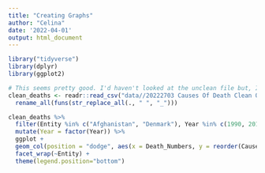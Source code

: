 ```yaml
---
title: "Creating Graphs"
author: "Celina"
date: '2022-04-01'
output: html_document
---
```


```r
library("tidyverse")
library(dplyr)
library(ggplot2)
```


```r
# This seems pretty good. I'd haven't looked at the unclean file but, I'd stick to the clean one. 
clean_deaths <- readr::read_csv("data//20222703 Causes Of Death Clean Output V2.0.csv") %>%
  rename_all(funs(str_replace_all(., " ", "_")))

clean_deaths %>%
  filter(Entity %in% c("Afghanistan", "Denmark"), Year %in% c(1990, 2019)) %>% 
  mutate(Year = factor(Year)) %>%
  ggplot + 
  geom_col(position = "dodge", aes(x = Death_Numbers, y = reorder(Causes_name, Death_Numbers), fill=Year)) +
  facet_wrap(~Entity) + 
  theme(legend.position="bottom")

```

